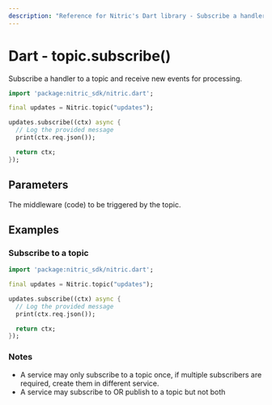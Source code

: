 ```yaml
---
description: "Reference for Nitric's Dart library - Subscribe a handler to a topic and receive new events for processing."
---
```


# Dart - topic.subscribe()

Subscribe a handler to a topic and receive new events for processing.

```dart
import 'package:nitric_sdk/nitric.dart';

final updates = Nitric.topic("updates");

updates.subscribe((ctx) async {
  // Log the provided message
  print(ctx.req.json());

  return ctx;
});
```

## Parameters

<Properties>
  <Property name="handler" required type="MessageHandler">
    The middleware (code) to be triggered by the topic.
  </Property>
</Properties>

## Examples

### Subscribe to a topic

```dart
import 'package:nitric_sdk/nitric.dart';

final updates = Nitric.topic("updates");

updates.subscribe((ctx) async {
  // Log the provided message
  print(ctx.req.json());

  return ctx;
});
```

### Notes

- A service may only subscribe to a topic once, if multiple subscribers are required, create them in different service.
- A service may subscribe to OR publish to a topic but not both
